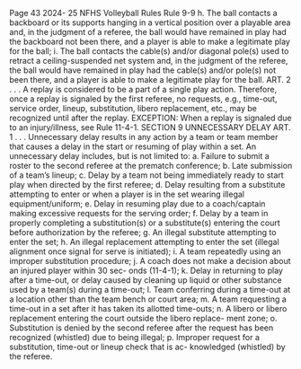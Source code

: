 Page 43 2024- 25 NFHS Volleyball Rules Rule 9-9 h. The ball contacts a backboard or its supports hanging in a vertical position over a playable area and, in the judgment of a referee, the ball would have remained in play had the backboard not been there, and a player is able to make a legitimate play for the ball; i. The ball contacts the cable(s) and/or diagonal pole(s) used to retract a ceiling-suspended net system and, in the judgment of the referee, the ball would have remained in play had the cable(s) and/or pole(s) not been there, and a player is able to make a legitimate play for the ball. ART. 2 . . . A replay is considered to be a part of a single play action. Therefore, once a replay is signaled by the first referee, no requests, e.g., time-out, service order, lineup, substitution, libero replacement, etc., may be recognized until after the replay. EXCEPTION: When a replay is signaled due to an injury/illness, see Rule 11-4-1. SECTION 9 UNNECESSARY DELAY ART. 1 . . . Unnecessary delay results in any action by a team or team member that causes a delay in the start or resuming of play within a set. An unnecessary delay includes, but is not limited to: a. Failure to submit a roster to the second referee at the prematch conference; b. Late submission of a team’s lineup; c. Delay by a team not being immediately ready to start play when directed by the first referee; d. Delay resulting from a substitute attempting to enter or when a player is in the set wearing illegal equipment/uniform; e. Delay in resuming play due to a coach/captain making excessive requests for the serving order; f. Delay by a team in properly completing a substitution(s) or a substitute(s) entering the court before authorization by the referee; g. An illegal substitute attempting to enter the set; h. An illegal replacement attempting to enter the set (illegal alignment once signal for serve is initiated); i. A team repeatedly using an improper substitution procedure; j. A coach does not make a decision about an injured player within 30 sec- onds (11-4-1); k. Delay in returning to play after a time-out, or delay caused by cleaning up liquid or other substance used by a team(s) during a time-out; l. Team conferring during a time-out at a location other than the team bench or court area; m. A team requesting a time-out in a set after it has taken its allotted time-outs; n. A libero or libero replacement entering the court outside the libero replace- ment zone; o. Substitution is denied by the second referee after the request has been recognized (whistled) due to being illegal; p. Improper request for a substitution, time-out or lineup check that is ac- knowledged (whistled) by the referee.